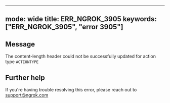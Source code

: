 
---
mode: wide
title: ERR_NGROK_3905
keywords: ["ERR_NGROK_3905", "error 3905"]
---

## Message
The content-length header could not be successfully updated for action type `ACTIONTYPE`




## Further help
If you're having trouble resolving this error, please reach out to [support@ngrok.com](mailto:support@ngrok.com?subject=Help%20with%20ERR_NGROK_3905)

